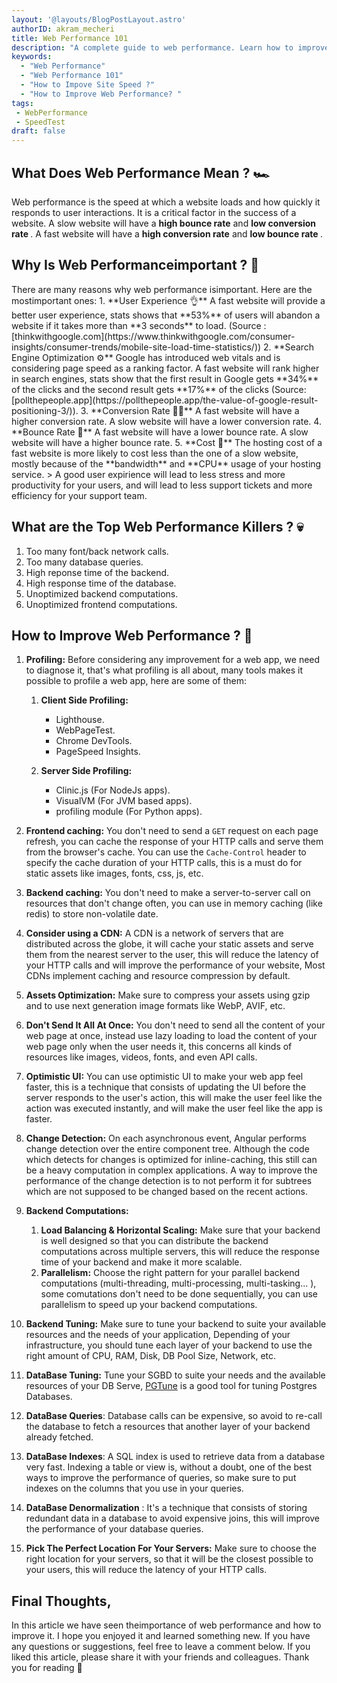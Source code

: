 ```yaml
---
layout: '@layouts/BlogPostLayout.astro'
authorID: akram_mecheri
title: Web Performance 101
description: "A complete guide to web performance. Learn how to improve your site speed and web performance by applying the best practices."
keywords:
  - "Web Performance"
  - "Web Performance 101"
  - "How to Impove Site Speed ?"
  - "How to Improve Web Performance? "
tags:
 - WebPerformance
 - SpeedTest
draft: false
---
```



<h2>What Does Web Performance Mean ? 🏎️ </h2>

Web performance is the speed at which a website loads and how quickly it responds to user interactions. It is a critical factor in the success of a website. A slow website will have a **high bounce rate** and **low conversion rate <Tooltip txt='A conversion is the general term for a visitor completing a site goal, like subscibing or buying a product ...' />**. A fast website will have a **high conversion rate** and **low bounce rate <Tooltip txt='Bounce Rate is defined as the percentage of visitors that leave a webpage without taking any action' />**.


<Separator/>


<h2>Why Is Web Performanceimportant ? 🤔 </h2>
There are many reasons why web performance isimportant. Here are the mostimportant ones:
1. **User Experience 👌** A fast website will provide a better user experience, stats shows that **53%** of users will abandon a website if it takes more than **3 seconds** to load. (Source : [thinkwithgoogle.com](https://www.thinkwithgoogle.com/consumer-insights/consumer-trends/mobile-site-load-time-statistics/))
2. **Search Engine Optimization ⚙️** Google has introduced web vitals <Tooltip txt='Web vitals are a set of metrics that measure the user experience of a website'/> and is considering page speed as a ranking factor. A fast website will rank higher in search engines, stats show that the first result in Google gets **34%** of the clicks and the second result gets **17%** of the clicks (Source: [pollthepeople.app](https://pollthepeople.app/the-value-of-google-result-positioning-3/)).
3. **Conversion Rate 🤝🏻** A fast website will have a higher conversion rate. A slow website will have a lower conversion rate.
4. **Bounce Rate 🚪** A fast website will have a lower bounce rate. A slow website will have a higher bounce rate.
5. **Cost 🤑** The hosting cost of a fast website is more likely to cost less than the one of a slow website, mostly because of the **bandwidth** and **CPU** usage of your hosting service.
> A good user expirience will lead to less stress and more productivity for your users, and will lead to less support tickets and more efficiency for your support team.

<Separator/>

<h2>What are the Top Web Performance Killers ? 💀 </h2>

1. Too many font/back network calls.
2. Too many database queries.
3. High reponse time of the backend.
4. High response time of the database.
5. Unoptimized backend computations.
6. Unoptimized frontend computations.

<Separator/>

## How to Improve Web Performance ? 🚀

1. **Profiling:** Before considering any improvement for a web app, we need to diagnose it, that's what profiling is all about, many tools makes it possible to profile a web app, here are some of them:
    1. **Client Side Profiling:**
        
        - Lighthouse.
        - WebPageTest.
        - Chrome DevTools.
        - PageSpeed Insights.
    2. **Server Side Profiling:**
        - Clinic.js (For NodeJs apps).
        - VisualVM (For JVM based apps).
        - profiling module (For Python apps).

2. **Frontend caching:** You don't need to send a `GET` request on each page refresh, you can cache the response of your HTTP calls and serve them from the browser's cache. You can use the `Cache-Control` header to specify the cache duration of your HTTP calls, this is a must do for static assets like images, fonts, css, js, etc.
3. **Backend caching:** You don't need to make a server-to-server call on resources that don't change often, you can use in memory caching (like redis) to store non-volatile date.
4. **Consider using a CDN:** A CDN is a network of servers that are distributed across the globe, it will cache your static assets and serve them from the nearest server to the user, this will reduce the latency of your HTTP calls and will improve the performance of your website, Most CDNs implement caching and resource compression by default.
5. **Assets Optimization:** Make sure to compress your assets using gzip and to use next generation image formats like WebP, AVIF, etc.
5. **Don't Send It All At Once:** You don't need to send all the content of your web page at once, instead use lazy loading to load the content of your web page only when the user needs it, this concerns all kinds of resources like images, videos, fonts, and even API calls.
5. **Optimistic UI:** You can use optimistic UI to make your web app feel faster, this is a technique that consists of updating the UI before the server responds to the user's action, this will make the user feel like the action was executed instantly, and will make the user feel like the app is faster.
6. **Change Detection:** On each asynchronous event, Angular performs change detection over the entire component tree. Although the code which detects for changes is optimized for inline-caching, this still can be a heavy computation in complex applications. A way to improve the performance of the change detection is to not perform it for subtrees which are not supposed to be changed based on the recent actions.
7. **Backend Computations:**
    1. **Load Balancing & Horizontal Scaling:** Make sure that your backend is well designed so that you can distribute the backend computations across multiple servers, this will reduce the response time of your backend and make it more scalable.
    2. **Parallelism:** Choose the right pattern for your  parallel backend computations (multi-threading, multi-processing, multi-tasking... ), some comutations don't need to be done sequentially, you can use parallelism to speed up your backend computations.
8. **Backend Tuning:** Make sure to tune your backend to suite your available resources and the needs of your application, Depending of your infrastructure, you should tune each layer of your backend to use the right amount of CPU, RAM, Disk, DB Pool Size, Network, etc.
9. **DataBase Tuning:** Tune your SGBD to suite your needs and the available resources of your DB Serve, [PGTune](https://pgtune.leopard.in.ua/#/) is a good tool for tuning Postgres Databases.
10. **DataBase Queries**: Database calls can be expensive, so avoid to re-call the database to fetch a resources that another layer of your backend already fetched.
11. **DataBase Indexes**: A SQL index is used to retrieve data from a database very fast. Indexing a table or view is, without a doubt, one of the best ways to improve the performance of queries, so make sure to put indexes on the columns that you use in your queries.
13. **DataBase Denormalization** : It's a technique that consists of storing redundant data in a database to avoid expensive joins, this will improve the performance of your database queries.
14. **Pick The Perfect Location For Your Servers:** Make sure to choose the right location for your servers, so that it will be the closest possible to your users, this will reduce the latency of your HTTP calls.

<Separator/>

<h2>Final Thoughts, </h2>
In this article we have seen theimportance of web performance and how to improve it. I hope you enjoyed it and learned something new. If you have any questions or suggestions, feel free to leave a comment below. If you liked this article, please share it with your friends and colleagues. Thank you for reading 🙏